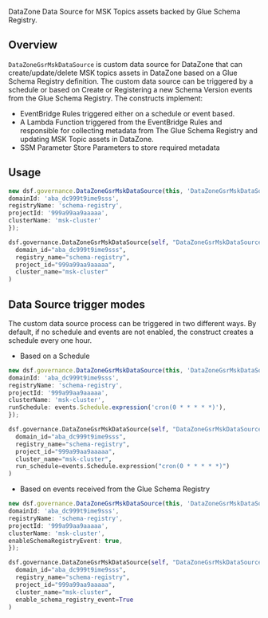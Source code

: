 <!-- This file is generated, do not modify directly, update the README.md in framework/src/governance -->



DataZone Data Source for MSK Topics assets backed by Glue Schema Registry.

## Overview

`DataZoneGsrMskDataSource` is custom data source for DataZone that can create/update/delete MSK topics assets in DataZone based on a Glue Schema Registry definition. The custom data source can be triggered by a schedule or based on Create or Registering a new Schema Version events from the Glue Schema Registry. The constructs implement:
- EventBridge Rules triggered either on a schedule or event based.
- A Lambda Function triggered from the EventBridge Rules and responsible for collecting metadata from The Glue Schema Registry and updating MSK Topic assets in DataZone.
- SSM Parameter Store Parameters to store required metadata

## Usage

<Tabs>
  <TabItem value="typescript" label="TypeScript" default>

  ```typescript
new dsf.governance.DataZoneGsrMskDataSource(this, 'DataZoneGsrMskDataSource', {
  domainId: 'aba_dc999t9ime9sss',
  registryName: 'schema-registry',
  projectId: '999a99aa9aaaaa',
  clusterName: 'msk-cluster'
});
  ```
  
  </TabItem>
  <TabItem value="python" label="Python">

  ```python
dsf.governance.DataZoneGsrMskDataSource(self, "DataZoneGsrMskDataSource",
    domain_id="aba_dc999t9ime9sss",
    registry_name="schema-registry",
    project_id="999a99aa9aaaaa",
    cluster_name="msk-cluster"
)
  ```

  </TabItem>
</Tabs>

## Data Source trigger modes

The custom data source process can be triggered in two different ways. By default, if no schedule and events are not enabled, the construct creates a schedule every one hour.
- Based on a Schedule

<Tabs>
  <TabItem value="typescript" label="TypeScript" default>

  ```typescript
new dsf.governance.DataZoneGsrMskDataSource(this, 'DataZoneGsrMskDataSource', {
  domainId: 'aba_dc999t9ime9sss',
  registryName: 'schema-registry',
  projectId: '999a99aa9aaaaa',
  clusterName: 'msk-cluster',
  runSchedule: events.Schedule.expression('cron(0 * * * * *)'),
});
  ```
  
  </TabItem>
  <TabItem value="python" label="Python">

  ```python
dsf.governance.DataZoneGsrMskDataSource(self, "DataZoneGsrMskDataSource",
    domain_id="aba_dc999t9ime9sss",
    registry_name="schema-registry",
    project_id="999a99aa9aaaaa",
    cluster_name="msk-cluster",
    run_schedule=events.Schedule.expression("cron(0 * * * * *)")
)
  ```

  </TabItem>
</Tabs>

- Based on events received from the Glue Schema Registry

<Tabs>
  <TabItem value="typescript" label="TypeScript" default>

  ```typescript
new dsf.governance.DataZoneGsrMskDataSource(this, 'DataZoneGsrMskDataSource', {
  domainId: 'aba_dc999t9ime9sss',
  registryName: 'schema-registry',
  projectId: '999a99aa9aaaaa',
  clusterName: 'msk-cluster',
  enableSchemaRegistryEvent: true,
});
  ```
  
  </TabItem>
  <TabItem value="python" label="Python">

  ```python
dsf.governance.DataZoneGsrMskDataSource(self, "DataZoneGsrMskDataSource",
    domain_id="aba_dc999t9ime9sss",
    registry_name="schema-registry",
    project_id="999a99aa9aaaaa",
    cluster_name="msk-cluster",
    enable_schema_registry_event=True
)
  ```

  </TabItem>
</Tabs>

